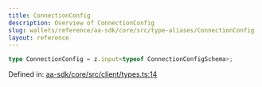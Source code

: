 ```yaml
---
title: ConnectionConfig
description: Overview of ConnectionConfig
slug: wallets/reference/aa-sdk/core/src/type-aliases/ConnectionConfig
layout: reference
---
```


```ts
type ConnectionConfig = z.input<typeof ConnectionConfigSchema>;
```

Defined in: [aa-sdk/core/src/client/types.ts:14](https://github.com/alchemyplatform/aa-sdk/blob/4987bdd63823427c48ec21401b71fa3cfc2d0675/aa-sdk/core/src/client/types.ts#L14)
